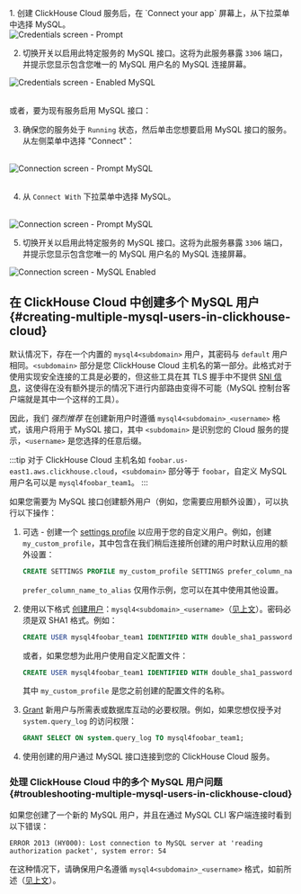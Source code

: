 

<br/>
1. 创建 ClickHouse Cloud 服务后，在 `Connect your app` 屏幕上，从下拉菜单中选择 MySQL。
<br/>

<div class="eighty-percent">
    <img src={mysql_1} class="image" alt="Credentials screen - Prompt" />
</div>

2. 切换开关以启用此特定服务的 MySQL 接口。这将为此服务暴露 `3306` 端口，并提示您显示包含您唯一的 MySQL 用户名的 MySQL 连接屏幕。

<div class="eighty-percent">
    <img src={mysql_2} class="image" alt="Credentials screen - Enabled MySQL" />
</div>
<br/>

或者，要为现有服务启用 MySQL 接口：

3. 确保您的服务处于 `Running` 状态，然后单击您想要启用 MySQL 接口的服务。从左侧菜单中选择 "Connect"：

<br/>
<div class="eighty-percent">
    <img src={mysql_3} class="image" alt="Connection screen - Prompt MySQL" />
</div>
<br/>

4. 从 `Connect With` 下拉菜单中选择 MySQL。

<br/>
<img src={mysql_4} class="image" alt="Connection screen - Prompt MySQL" />
<br/>

5. 切换开关以启用此特定服务的 MySQL 接口。这将为此服务暴露 `3306` 端口，并提示您显示包含您唯一的 MySQL 用户名的 MySQL 连接屏幕。

<img src={mysql_5} class="image" alt="Connection screen - MySQL Enabled" />

## 在 ClickHouse Cloud 中创建多个 MySQL 用户 {#creating-multiple-mysql-users-in-clickhouse-cloud}

默认情况下，存在一个内置的 `mysql4<subdomain>` 用户，其密码与 `default` 用户相同。`<subdomain>` 部分是您 ClickHouse Cloud 主机名的第一部分。此格式对于使用实现安全连接的工具是必要的，但这些工具在其 TLS 握手中不提供 [SNI 信息](https://www.cloudflare.com/learning/ssl/what-is-sni)，这使得在没有额外提示的情况下进行内部路由变得不可能（MySQL 控制台客户端就是其中一个这样的工具）。

因此，我们 _强烈推荐_ 在创建新用户时遵循 `mysql4<subdomain>_<username>` 格式，该用户将用于 MySQL 接口，其中 `<subdomain>` 是识别您的 Cloud 服务的提示，`<username>` 是您选择的任意后缀。

:::tip
对于 ClickHouse Cloud 主机名如 `foobar.us-east1.aws.clickhouse.cloud`，`<subdomain>` 部分等于 `foobar`，自定义 MySQL 用户名可以是 `mysql4foobar_team1`。
:::

如果您需要为 MySQL 接口创建额外用户（例如，您需要应用额外设置），可以执行以下操作：

1. 可选 - 创建一个 [settings profile](/sql-reference/statements/create/settings-profile) 以应用于您的自定义用户。例如，创建 `my_custom_profile`，其中包含在我们稍后连接所创建的用户时默认应用的额外设置：

    ```sql
    CREATE SETTINGS PROFILE my_custom_profile SETTINGS prefer_column_name_to_alias=1;
    ```

    `prefer_column_name_to_alias` 仅用作示例，您可以在其中使用其他设置。
2. 使用以下格式 [创建用户](/sql-reference/statements/create/user)：`mysql4<subdomain>_<username>`（[见上文](#creating-multiple-mysql-users-in-clickhouse-cloud)）。密码必须是双 SHA1 格式。例如：

    ```sql
    CREATE USER mysql4foobar_team1 IDENTIFIED WITH double_sha1_password BY 'YourPassword42$';
    ```

    或者，如果您想为此用户使用自定义配置文件：

    ```sql
    CREATE USER mysql4foobar_team1 IDENTIFIED WITH double_sha1_password BY 'YourPassword42$' SETTINGS PROFILE 'my_custom_profile';
    ```

    其中 `my_custom_profile` 是您之前创建的配置文件的名称。
3. [Grant](/sql-reference/statements/grant) 新用户与所需表或数据库互动的必要权限。例如，如果您想仅授予对 `system.query_log` 的访问权限：

    ```sql
    GRANT SELECT ON system.query_log TO mysql4foobar_team1;
    ```

4. 使用创建的用户通过 MySQL 接口连接到您的 ClickHouse Cloud 服务。

### 处理 ClickHouse Cloud 中的多个 MySQL 用户问题 {#troubleshooting-multiple-mysql-users-in-clickhouse-cloud}

如果您创建了一个新的 MySQL 用户，并且在通过 MySQL CLI 客户端连接时看到以下错误：

```
ERROR 2013 (HY000): Lost connection to MySQL server at 'reading authorization packet', system error: 54
```

在这种情况下，请确保用户名遵循 `mysql4<subdomain>_<username>` 格式，如前所述（[见上文](#creating-multiple-mysql-users-in-clickhouse-cloud)）。
```
